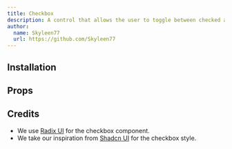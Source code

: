 ```yaml
---
title: Checkbox
description: A control that allows the user to toggle between checked and not checked.
author:
  name: Skyleen77
  url: https://github.com/Skyleen77
---
```


<ComponentPreview name="radix-checkbox-demo" />

## Installation

<ComponentInstallation name="radix-checkbox" />

## Props

<div className="flex flex-row gap-x-3">
  <ExternalLink
    href="https://www.radix-ui.com/primitives/docs/components/checkbox"
    text="Docs"
  />
  <ExternalLink
    href="https://www.radix-ui.com/primitives/docs/components/checkbox#api-reference"
    text="API Reference"
  />
</div>

## Credits

- We use [Radix UI](https://www.radix-ui.com/primitives/docs/components/checkbox) for the checkbox component.
- We take our inspiration from [Shadcn UI](https://ui.shadcn.com/docs/components/checkbox) for the checkbox style.
